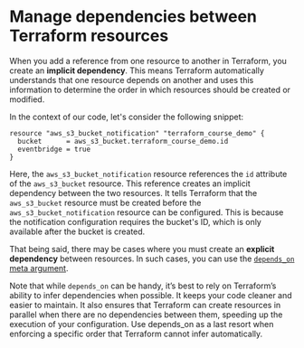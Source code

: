
<CourseContentLayout>

# Manage dependencies between Terraform resources

When you add a reference from one resource to another in Terraform, you create an **implicit dependency**. This means Terraform automatically understands that one resource depends on another and uses this information to determine the order in which resources should be created or modified.

In the context of our code, let's consider the following snippet:

```hcl
resource "aws_s3_bucket_notification" "terraform_course_demo" {
  bucket      = aws_s3_bucket.terraform_course_demo.id
  eventbridge = true
}
```

Here, the `aws_s3_bucket_notification` resource references the `id` attribute of the `aws_s3_bucket` resource. This reference creates an implicit dependency between the two resources. It tells Terraform that the `aws_s3_bucket` resource must be created before the `aws_s3_bucket_notification` resource can be configured. This is because the notification configuration requires the bucket's ID, which is only available after the bucket is created.

That being said, there may be cases where you must create an **explicit dependency** between resources. In such cases, you can use the [`depends_on` meta argument](https://developer.hashicorp.com/terraform/language/meta-arguments/depends_on).

Note that while `depends_on` can be handy, it’s best to rely on Terraform’s ability to infer dependencies when possible. It keeps your code cleaner and easier to maintain. It also ensures that Terraform can create resources in parallel when there are no dependencies between them, speeding up the execution of your configuration. Use depends_on as a last resort when enforcing a specific order that Terraform cannot infer automatically.

</CourseContentLayout>
